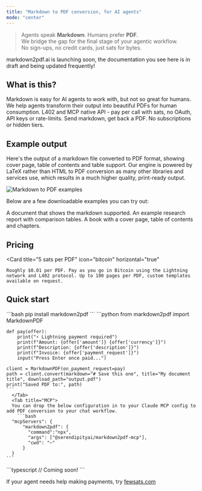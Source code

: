 ```yaml
---
title: "Markdown to PDF conversion, for AI agents"
mode: "center"
--- 
```


> Agents speak **Markdown**. Humans prefer **PDF**. <br/>
> We bridge the gap for the final stage of your agentic workflow. <br/>
> No sign-ups, no credit cards, just sats for bytes.

<Warning>markdown2pdf.ai is launching soon, the documentation you see here is in draft and being updated frequently!</Warning>

## What is this?

<CardGroup cols={2}>
  <Card
    title="Agents love Markdown — humans don’t"
    icon="robot"
  >
    Markdown is easy for AI agents to work with, but not so great for humans. We help agents transform their output into beautiful PDFs for human consumption.
  </Card>
  <Card
    title="Built for agents, not end-users"
    icon="code"
  >
    L402 and MCP native API - pay per call with sats, no OAuth, API keys or rate-limits. Send markdown, get back a PDF. No subscriptions or hidden tiers.
  </Card>
</CardGroup>

## Example output

Here's the output of a markdown file converted to PDF format, showing cover page, table of contents and table support. Our engine is powered by LaTeX rather than HTML to PDF conversion as many other libraries and services use, which results in a much higher quality, print-ready output. 

<img src="/images/examples.png" alt="Markdown to PDF examples" />

Below are a few downloadable examples you can try out:

<Columns cols={3}>
  <Card title="Markdown syntax guide" img="/images/example-markdown.png" href="https://research.serendipity.ai/markdown2pdf/markdown.pdf">
    A document that shows the markdown supported.
  </Card>
  <Card title="Research report" img="/images/example-research.png" href="https://research.serendipity.ai/markdown2pdf/report.pdf">
    An example research report with comparison tables.
  </Card>
  <Card title="Book" img="/images/example-book.png"  href="https://research.serendipity.ai/markdown2pdf/book.pdf">
    A book with a cover page, table of contents and chapters.
  </Card>
</Columns>
 
<MarkdownToPDFPlayground />

## Pricing 

  <Card
    title="5 sats per PDF"
    icon="bitcoin"
    horizontal="true"
  >
    Roughly $0.01 per PDF. Pay as you go in Bitcoin using the Lightning network and L402 protocol. Up to 100 pages per PDF, custom templates available on request.   
  </Card>

## Quick start

<Tabs>
  <Tab title="Python">
    ```bash
    pip install markdown2pdf
    ```
    ```python
    from markdown2pdf import MarkdownPDF

    def pay(offer):
        print("⚡ Lightning payment required")
        print(f"Amount: {offer['amount']} {offer['currency']}")
        print(f"Description: {offer['description']}")
        print(f"Invoice: {offer['payment_request']}")
        input("Press Enter once paid...")

    client = MarkdownPDF(on_payment_request=pay)
    path = client.convert(markdown="# Save this one", title="My document title", download_path="output.pdf")
    print("Saved PDF to:", path)
    ```
      </Tab>
      <Tab title="MCP">
      You can drop the below configuration in to your Claude MCP config to add PDF conversion to your chat workflow.
        ```bash
      "mcpServers": {
          "markdown2pdf": {
            "command":"npx",
            "args": ["@serendipityai/markdown2pdf-mcp"],
            "cwd": "~"
          }
      }
    ```
  </Tab>
  
  <Tab title="Typescript">
    ```typescript
// Coming soon!
```
  </Tab>
</Tabs>



If your agent needs help making payments, try [fewsats.com](https://fewsats.com)

